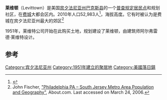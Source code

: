 {{Geobox
| Settlement
<!-- *** Name section *** -->
| name                        = 莱维顿 
| category                    = [[普查规定居民点|普查规定居民点]]
<!-- *** Country etc. *** -->
| country
<!-- *** Image *** -->
| image                       = LevittownPA.jpg
<!-- *** Country etc. *** -->
| country                     = 美国
| state                       = 宾夕法尼亚州
| region                      = [[巴克斯县|巴克斯县]]
| region_type                 = 国家
<!-- *** Geography *** -->
| area_imperial               = 10.2
| area_land_imperial          = 10.0
| area_water_imperial         = 0.2
| area_water_percentage       = auto
| area_percentage_round       = 2
| area_round                  = 1
| location                    =
| lat_d                       = 40
| lat_m                       = 09
| lat_s                       = 15
| lat_NS                      = N
| long_d                      = 74      
| long_m                      = 50
| long_s                      = 59
| long_EW                     = W
| elevation_imperial          = 30
| elevation_round             = 1
<!-- *** Population *** -->
| population_as_of            = 2010
| population                  = 52983
| population_density_imperial = 5298.3
| population_density_round    = 1
<!-- *** Map section *** -->
| map                         = Bucks county - Levittown.png
| map1                        = Pennsylvania Locator Map.PNG
| map1_locator                = Pennsylvania  
| map2                        = Map of USA PA.svg
<!-- *** Website *** -->
| website                     = 
| footnotes = {{designation list|embed=yes|designation1=Pennsylvania|designation1_date=1992年11月28日<ref name="PAHMDB">{{cite web |url=http://www.portal.state.pa.us/portal/server.pt/community/pennsylvania_historical_marker_program/2539/search_for_historical_markers |title=PHMC Historical Markers Search |work=Pennsylvania Historical and Museum Commission |publisher=Commonwealth of Pennsylvania |format=Searchable database |accessdate=2014-01-25 |archive-date=2016-03-21 |archive-url=https://web.archive.org/web/20160321233735/http://www.portal.state.pa.us/portal/server.pt/community/pennsylvania_historical_marker_program/2539/search_for_historical_markers |dead-url=no }}</ref>}}
}}

'''莱维顿'''（Levittown）是美国[[宾夕法尼亚州|宾夕法尼亚州]][[巴克斯县|巴克斯县]]的一个[[普查规定居民点|普查规定居民点]]和规划社区，在[[费城|费城]]大都会区内。2010年人口52,983人<ref name="Census 2010">{{cite web| url=http://factfinder2.census.gov| title=Race, Hispanic or Latino, Age, and Housing Occupancy: 2010 Census Redistricting Data (Public Law 94-171) Summary File (QT-PL), Levittown CDP, Pennsylvania| publisher=U.S. Census Bureau, American FactFinder 2| accessdate=August 11, 2011| archive-date=2013-09-11| archive-url=https://web.archive.org/web/20130911234518/http://factfinder2.census.gov/| dead-url=no}}</ref>，海拔高度{{convert|40|ft}}。它有时被认为是费城在宾夕法尼亚州最大的郊区<ref>John Fischer, [http://philadelphia.about.com/cs/fast_facts/a/population.htm "Philadelphia PA – South Jersey Metro Area Population and Geography"], About.com. Last accessed on March 24, 2006.</ref>

1951年，莱维特公司开始在此购买土地，规划建设了莱维顿，由建筑师阿尔弗雷德·莱维特设计。

==参考==
{{Reflist}}
[[Category:宾夕法尼亚州|Category:宾夕法尼亚州]]
[[Category:1951年建立的聚居地|Category:1951年建立的聚居地]]
[[Category:美國落日鎮|Category:美國落日鎮]]